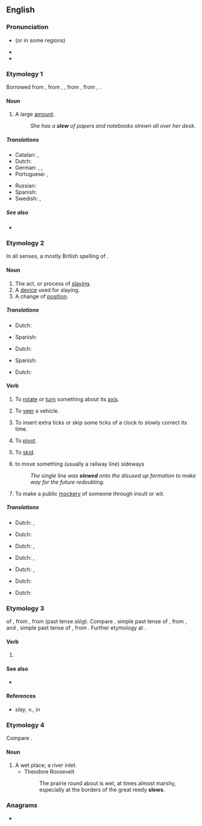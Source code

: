 ==English==

===Pronunciation===
* {{IPA|/sluː/|lang=en}} (or {{IPA|/sljuː/|lang=en}} in some regions)
* {{audio|En-au-slew.ogg|Audio (AU)|lang=en}}
* {{rhymes|uː|lang=en}}

===Etymology 1===
Borrowed from {{bor|en|ga|slua||crowd}}, from {{der|en|sga|slúag}}, {{m|sga|slóg}}, from {{der|en|cel-pro|*slougos||troop, army}}, from {{der|en|ine-pro|*slowgʰos}}, {{m|ine-pro|*slowgos||entourage}}.

====Noun====
{{en-noun}}

# {{lb|en|US}} A large [[amount]].
#: ''She has a '''slew''' of papers and notebooks strewn all over her desk.''

=====Translations=====
{{trans-top|a large amount}}
* Catalan: {{t+|ca|munt|m}}, {{t+|ca|tou|m}}
* Dutch: {{t|nl|een groot aantal}}
* German: {{t+|de|Menge|f}}, {{t+|de|Reihe|f}}, {{t|de|ganze Reihe|f}}
* Portuguese: {{t+|pt|amontoado|m}}, {{t+|pt|montão}}
{{trans-mid}}
* Russian: {{t+|ru|ма́сса|f}}
* Spanish: {{t+|es|montón|m}}
* Swedish: {{t+|sv|massa|c}}, {{t+|sv|mängd|c}}
{{trans-bottom}}

=====See also=====
* {{l|en|onslaught}}

===Etymology 2===
In all senses, a mostly British spelling of {{m|en|slue}}.

====Noun====
{{en-noun}}

# The act, or process of [[slaying]].
# A [[device]] used for slaying.
# A change of [[position]].

=====Translations=====
{{trans-top|the act, or process of slaying}}
* Dutch: {{t+|nl|slachtpartij}}
{{trans-mid}}
* Spanish: {{t+|es|asesinato|m}}
{{trans-bottom}}

{{trans-top|device used for slaying}}
* Dutch: {{t+|nl|moordwapen}}
{{trans-mid}}
* Spanish: {{t+|es|arma|f}}
{{trans-bottom}}

{{trans-top|change of position}}
* Dutch: {{t+|nl|ommekeer}}
{{trans-mid}}
{{trans-bottom}}

====Verb====
{{en-verb}}

# {{lb|en|transitive|nautical}} To [[rotate]] or [[turn]] something about its [[axis]].
# {{lb|en|transitive}} To [[veer]] a vehicle.
# {{lb|en|transitive}} To insert extra ticks or skip some ticks of a clock to slowly correct its time.
# {{lb|en|intransitive}} To [[pivot]].
# {{lb|en|intransitive}} To [[skid]].
# {{lb|en|transitive|rail transport}} to move something (usually a railway line) sideways
#: ''The single line was '''slewed''' onto the disused up formation to make way for the future redoubling.''
# {{lb|en|transitive|British|slang}} To make a public [[mockery]] of someone through insult or wit.

=====Translations=====
{{trans-top|to rotate or turn something about its axis}}
* Dutch: {{t+|nl|omkeren}}, {{t+|nl|draaien}}
{{trans-mid}}
{{trans-bottom}}

{{trans-top|to veer a vehicle}}
* Dutch: {{t+|nl|zwenken}}
{{trans-mid}}
{{trans-bottom}}

{{trans-top|To insert extra ticks or skip some ticks of a clock to slowly correct its time}}
* Dutch: {{t+|nl|instellen}}, {{t+|nl|regelen}}
{{trans-mid}}
{{trans-bottom}}

{{trans-top|to pivot}}
* Dutch: {{t+|nl|omwentelen}}, {{t+|nl|draaien}}
{{trans-mid}}
{{trans-bottom}}

{{trans-top|to skid}}
* Dutch: {{t+|nl|schuiven}}, {{t+|nl|slippen}}
{{trans-mid}}
{{trans-bottom}}

{{trans-top|to move something (usually a railway line) sideways}}
* Dutch: {{t+|nl|verschuiven}}
{{trans-mid}}
{{trans-bottom}}

{{trans-top|to make a public mockery of someone through insult or wit}}
* Dutch: {{t|nl|iemand te kakken zetten}}
{{trans-mid}}
{{trans-bottom}}

===Etymology 3===
{{glossary|Ablaut}} of {{m|en|slay}}, from {{der|en|enm|sleen}}, from {{der|en|ang|sléan}} (past tense ''slóg''). Compare {{m|en|drew}}, simple past tense of {{m|en|draw}}, from {{cog|ang|dragan}}, and {{m|en|flew}}, simple past tense of {{m|en|fly}}, from {{cog|ang|flēogan}}. Further etymology at {{m|en|slay}}.

====Verb====
{{head|en|verb form}}

# {{en-simple past of|slay}}

====See also====
* {{l|en|slain}}

====References====
* ''slay'', v.{{sup|1}}, in {{R:OED}}

===Etymology 4===
Compare {{m|en|slough}}.

====Noun====
{{en-noun}}

# A wet place; a river inlet.
#* Theodore Roosevelt
#*: The prairie round about is wet, at times almost marshy, especially at the borders of the great reedy '''slews'''.

===Anagrams===
* {{anagrams|en|a=elsw|lews|wels}}